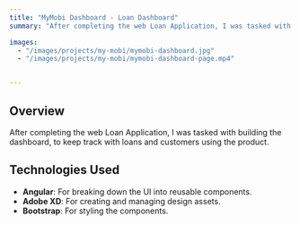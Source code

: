```yaml
---
title: "MyMobi Dashboard - Loan Dashboard"
summary: "After completing the web Loan Application, I was tasked with building the dashboard, to keep track with loans and customers using the product."

images:
  - "/images/projects/my-mobi/mymobi-dashboard.jpg"
  - "/images/projects/my-mobi/mymobi-dashboard-page.mp4"


---
```

## Overview

After completing the web Loan Application, I was tasked with building the dashboard, to keep track with loans and customers using the product.

## Technologies Used

- **Angular**: For breaking down the UI into reusable components.
- **Adobe XD**: For creating and managing design assets.
- **Bootstrap**: For styling the components.
